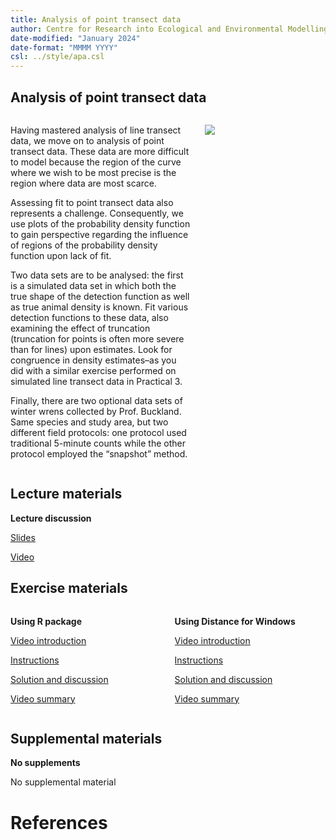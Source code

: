 ```yaml
---
title: Analysis of point transect data
author: Centre for Research into Ecological and Environmental Modelling <br> **University of St Andrews**
date-modified: "January 2024"
date-format: "MMMM YYYY"
csl: ../style/apa.csl
---
```


## Analysis of point transect data


::: columns

::: {.column width="60%"}
Having mastered analysis of line transect data, we move on to analysis of point transect data.  These data are more difficult to model because the region of the curve where we wish to be most precise is the region where data are most scarce.

Assessing fit to point transect data also represents a challenge.  Consequently, we use plots of the probability density function to gain perspective regarding the influence of regions of the probability density function upon lack of fit.

Two data sets are to be analysed: the first is a simulated data set in which both the true shape of the detection function as well as true animal density is known.  Fit various detection functions to these data, also examining the effect of truncation (truncation for points is often more severe than for lines) upon estimates.  Look for congruence in density estimates--as you did with a similar exercise performed on simulated line transect data in Practical 3.

Finally, there are two optional data sets of winter wrens collected by Prof. Buckland.  Same species and study area, but two different field protocols: one protocol used traditional 5-minute counts while the other protocol employed the "snapshot" method.
:::

::: {.column width="40%"}
![](points-unsplash.jpg)

:::

:::

## Lecture materials
::: slide-deck
**Lecture discussion**


::: slides
[Slides](Mod5-2023-points.pdf)
:::


::: video
[Video](https://youtu.be/U3dy7X6COw4)
:::
:::

## Exercise materials

::: columns

::: {.column width="50%"}
::: lab
**Using R package**

::: video
[Video introduction](https://youtu.be/KvHXifoIcFY)
:::


::: instructions
[Instructions](R-prac/Pr5-instructions.qmd)
:::

::: instructions
[Solution and discussion](R-prac/Prac5_solution.qmd)
:::

::: video
[Video summary](https://youtu.be/2ZKLQzMFGSY)
:::


:::
:::

::: {.column width="50%"}

::: lab
**Using Distance for Windows**

::: video
[Video introduction](https://youtu.be/Mc04tkWnaNs)
:::

::: instructions
[Instructions](DistWin-prac/Pr5-instructions-DistWin.qmd)
:::

::: instructions
[Solution and discussion](DistWin-prac/Pr5-solution-DistWin.qmd)
:::

::: video
[Video summary](https://youtu.be/hHTUFk-Blu0)
:::

:::

:::


:::

## Supplemental materials
::: homework
**No supplements**

::: instructions
No supplemental material
:::
:::

# References